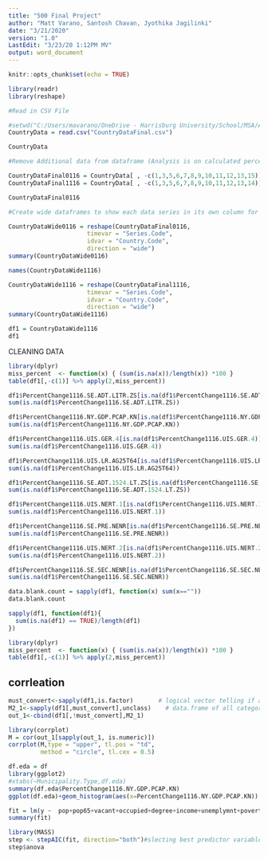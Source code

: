 ```yaml
---
title: "500 Final Project"
author: "Matt Varano, Santosh Chavan, Jyothika Jagilinki"
date: "3/21/2020"
version: "1.0"
LastEdit: "3/23/20 1:12PM MV"
output: word_document
---
```


```r
knitr::opts_chunk$set(echo = TRUE)
```



```r
library(readr)
library(reshape)

#Read in CSV File

#setwd("C:/Users/mavarano/OneDrive - Harrisburg University/School/MSA/ANLY 500/Final Project")
CountryData = read.csv("CountryDataFinal.csv")
```

```r
CountryData
```


```r
#Remove Additional data from dataframe (Analysis is on calculated percentage change, not raw data)

CountryDataFinal0116 = CountryData[ , -c(1,3,5,6,7,8,9,10,11,12,13,15)]
CountryDataFinal1116 = CountryData[ , -c(1,3,5,6,7,8,9,10,11,12,13,14)]

CountryDataFinal0116
```


```r
#Create wide dataframes to show each data series in its own column for easy summarization. 

CountryDataWide0116 = reshape(CountryDataFinal0116,
                      timevar = "Series.Code",
                      idvar = "Country.Code",
                      direction = "wide")
summary(CountryDataWide0116)
```

```r
names(CountryDataWide1116)
```



```r
CountryDataWide1116 = reshape(CountryDataFinal1116,
                      timevar = "Series.Code",
                      idvar = "Country.Code",
                      direction = "wide")
summary(CountryDataWide1116)


```

```r

df1 = CountryDataWide1116
df1

```
CLEANING DATA

```r
library(dplyr)
miss_percent  <- function(x) { (sum(is.na(x))/length(x)) *100 }
table(df1[,-c(1)] %>% apply(2,miss_percent))

```


```r
df1$PercentChange1116.SE.ADT.LITR.ZS[is.na(df1$PercentChange1116.SE.ADT.LITR.ZS)] = mean(df1$PercentChange1116.SE.ADT.LITR.ZS,na.rm = TRUE)
sum(is.na(df1$PercentChange1116.SE.ADT.LITR.ZS))
```



```r
df1$PercentChange1116.NY.GDP.PCAP.KN[is.na(df1$PercentChange1116.NY.GDP.PCAP.KN)] = mean(df1$PercentChange1116.NY.GDP.PCAP.KN,na.rm = TRUE)
sum(is.na(df1$PercentChange1116.NY.GDP.PCAP.KN))

```


```r

df1$PercentChange1116.UIS.GER.4[is.na(df1$PercentChange1116.UIS.GER.4)] = mean(df1$PercentChange1116.UIS.GER.4,na.rm = TRUE)
sum(is.na(df1$PercentChange1116.UIS.GER.4))

```


```r
df1$PercentChange1116.UIS.LR.AG25T64[is.na(df1$PercentChange1116.UIS.LR.AG25T64)] = mean(df1$PercentChange1116.UIS.LR.AG25T64,na.rm = TRUE)
sum(is.na(df1$PercentChange1116.UIS.LR.AG25T64))

```

```r
df1$PercentChange1116.SE.ADT.1524.LT.ZS[is.na(df1$PercentChange1116.SE.ADT.1524.LT.ZS)] = mean(df1$PercentChange1116.SE.ADT.1524.LT.ZS,na.rm = TRUE)
sum(is.na(df1$PercentChange1116.SE.ADT.1524.LT.ZS))

```
```r
df1$PercentChange1116.UIS.NERT.1[is.na(df1$PercentChange1116.UIS.NERT.1)] = mean(df1$PercentChange1116.UIS.NERT.1,na.rm = TRUE)
sum(is.na(df1$PercentChange1116.UIS.NERT.1))

```

```r
df1$PercentChange1116.SE.PRE.NENR[is.na(df1$PercentChange1116.SE.PRE.NENR)] = mean(df1$PercentChange1116.SE.PRE.NENR,na.rm = TRUE)
sum(is.na(df1$PercentChange1116.SE.PRE.NENR))

```

```r
df1$PercentChange1116.UIS.NERT.2[is.na(df1$PercentChange1116.UIS.NERT.2)] = mean(df1$PercentChange1116.UIS.NERT.2,na.rm = TRUE)
sum(is.na(df1$PercentChange1116.UIS.NERT.2))

```

```r
df1$PercentChange1116.SE.SEC.NENR[is.na(df1$PercentChange1116.SE.SEC.NENR)] = mean(df1$PercentChange1116.SE.SEC.NENR,na.rm = TRUE)
sum(is.na(df1$PercentChange1116.SE.SEC.NENR))

```

```r
data.blank.count = sapply(df1, function(x) sum(x==""))
data.blank.count
```

```r
sapply(df1, function(df1){
  sum(is.na(df1) == TRUE)/length(df1)
})
```

```r
library(dplyr)
miss_percent  <- function(x) { (sum(is.na(x))/length(x)) *100 }
table(df1[,-c(1)] %>% apply(2,miss_percent))

```


## corrleation

```r
must_convert<-sapply(df1,is.factor)       # logical vector telling if a variable needs to be displayed as numeric
M2_1<-sapply(df1[,must_convert],unclass)    # data.frame of all categorical variables now displayed as numeric
out_1<-cbind(df1[,!must_convert],M2_1) 

```

```r
library(corrplot)
M = cor(out_1[sapply(out_1, is.numeric)])
corrplot(M,type = "upper", tl.pos = "td",
         method = "circle", tl.cex = 0.5)
```

```r
df.eda = df
library(ggplot2)
#xtabs(~Municipality.Type,df.eda)
summary(df.eda$PercentChange1116.NY.GDP.PCAP.KN)
ggplot(df.eda)+geom_histogram(aes(x=PercentChange1116.NY.GDP.PCAP.KN))

```



```r
fit = lm(y ~  pop+pop65+vacant+occupied+degree+income+unemplymnt+poverty+muntype+countname+munname,data = out)#basic regression with all variables
summary(fit)

library(MASS)
step <- stepAIC(fit, direction="both")#slecting best predictor variables too little insufficient too much is overfitting
step$anova
```



